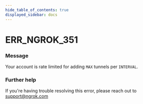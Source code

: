 ```yaml
---
hide_table_of_contents: true
displayed_sidebar: docs
---
```



# ERR_NGROK_351

### Message
Your account is rate limited for adding `MAX` tunnels per `INTERVAL`.

<ErrorDetails error='err_ngrok_351' />


### Further help
If you're having trouble resolving this error, please reach out to [support@ngrok.com](mailto:support@ngrok.com?subject=Help%20with%20ERR_NGROK_351)

